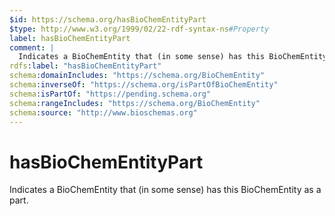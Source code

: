 ```yaml
---
$id: https://schema.org/hasBioChemEntityPart
$type: http://www.w3.org/1999/02/22-rdf-syntax-ns#Property
label: hasBioChemEntityPart
comment: |
  Indicates a BioChemEntity that (in some sense) has this BioChemEntity as a part.
rdfs:label: "hasBioChemEntityPart"
schema:domainIncludes: "https://schema.org/BioChemEntity"
schema:inverseOf: "https://schema.org/isPartOfBioChemEntity"
schema:isPartOf: "https://pending.schema.org"
schema:rangeIncludes: "https://schema.org/BioChemEntity"
schema:source: "http://www.bioschemas.org"
---
```


# hasBioChemEntityPart

Indicates a BioChemEntity that (in some sense) has this BioChemEntity as a part.

